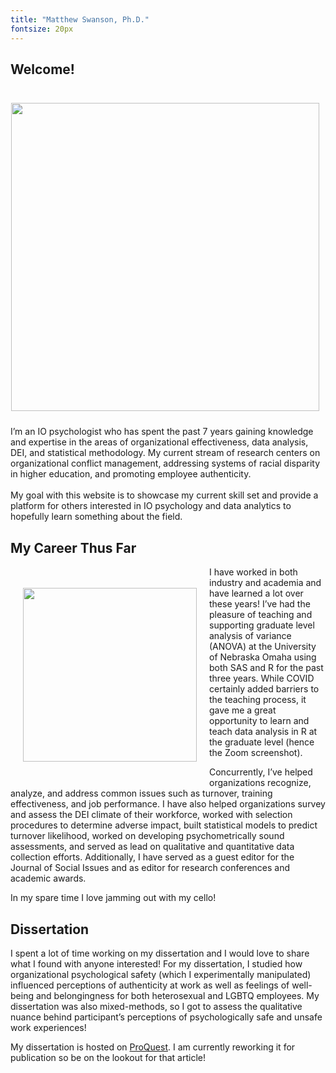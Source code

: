 ```yaml
---
title: "Matthew Swanson, Ph.D."
fontsize: 20px
---
```


::: text-center
# **Welcome!**
:::

<div>

::: {style="float: right; position: relative; top: 0px; padding: 10px;"}
![](images/Matt%20Teaching%202.jpg){width="493"}
:::

I'm an IO psychologist who has spent the past 7 years gaining knowledge and expertise in the areas of organizational effectiveness, data analysis, DEI, and statistical methodology. My current stream of research centers on organizational conflict management, addressing systems of racial disparity in higher education, and promoting employee authenticity.\
\
My goal with this website is to showcase my current skill set and provide a platform for others interested in IO psychology and data analytics to hopefully learn something about the field.

</div>

::: text-center
# **My Career Thus Far**
:::

<div>

::: {style="float: left; position: relative; top: 0px; padding: 20px;"}
![](images/IMG_7604.jpg){width="278"}
:::

I have worked in both industry and academia and have learned a lot over these years! I've had the pleasure of teaching and supporting graduate level analysis of variance (ANOVA) at the University of Nebraska Omaha using both SAS and R for the past three years. While COVID certainly added barriers to the teaching process, it gave me a great opportunity to learn and teach data analysis in R at the graduate level (hence the Zoom screenshot).

Concurrently, I've helped organizations recognize, analyze, and address common issues such as turnover, training effectiveness, and job performance. I have also helped organizations survey and assess the DEI climate of their workforce, worked with selection procedures to determine adverse impact, built statistical models to predict turnover likelihood, worked on developing psychometrically sound assessments, and served as lead on qualitative and quantitative data collection efforts. Additionally, I have served as a guest editor for the Journal of Social Issues and as editor for research conferences and academic awards.

In my spare time I love jamming out with my cello!

</div>

::: text-center
# **Dissertation**
:::

I spent a lot of time working on my dissertation and I would love to share what I found with anyone interested! For my dissertation, I studied how organizational psychological safety (which I experimentally manipulated) influenced perceptions of authenticity at work as well as feelings of well-being and belongingness for both heterosexual and LGBTQ employees. My dissertation was also mixed-methods, so I got to assess the qualitative nuance behind participant's perceptions of psychologically safe and unsafe work experiences!

My dissertation is hosted on [ProQuest](https://www-proquest-com.leo.lib.unomaha.edu/pqdtglobal/docview/2770014140/15D974BD6DE64609PQ/1?accountid=14692). I am currently reworking it for publication so be on the lookout for that article!
